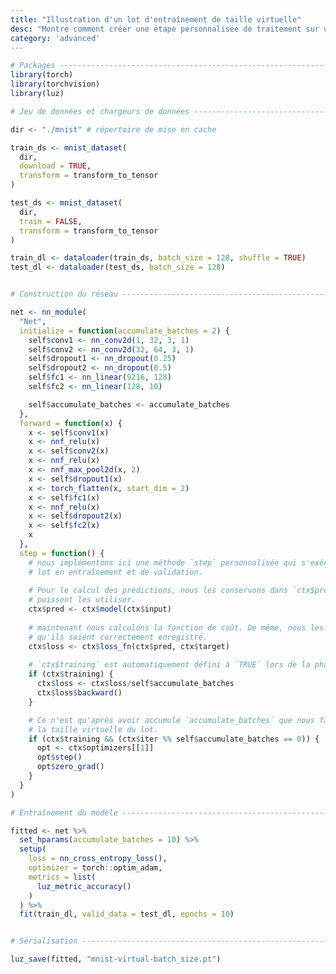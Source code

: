 ```yaml
---
title: "Illustration d'un lot d'entraînement de taille virtuelle"
desc: "Montre comment créer une étape personnalisée de traitement sur un lot virtuel au cours de l'entraînement"
category: 'advanced'
---
```


```r
# Packages ----------------------------------------------------------------
library(torch)
library(torchvision)
library(luz)

# Jeu de données et chargeurs de données ----------------------------------------------------

dir <- "./mnist" # répertoire de mise en cache

train_ds <- mnist_dataset(
  dir,
  download = TRUE,
  transform = transform_to_tensor
)

test_ds <- mnist_dataset(
  dir,
  train = FALSE,
  transform = transform_to_tensor
)

train_dl <- dataloader(train_ds, batch_size = 128, shuffle = TRUE)
test_dl <- dataloader(test_ds, batch_size = 128)


# Construction du réseau ---------------------------------------------------

net <- nn_module(
  "Net",
  initialize = function(accumulate_batches = 2) {
    self$conv1 <- nn_conv2d(1, 32, 3, 1)
    self$conv2 <- nn_conv2d(32, 64, 3, 1)
    self$dropout1 <- nn_dropout(0.25)
    self$dropout2 <- nn_dropout(0.5)
    self$fc1 <- nn_linear(9216, 128)
    self$fc2 <- nn_linear(128, 10)

    self$accumulate_batches <- accumulate_batches
  },
  forward = function(x) {
    x <- self$conv1(x)
    x <- nnf_relu(x)
    x <- self$conv2(x)
    x <- nnf_relu(x)
    x <- nnf_max_pool2d(x, 2)
    x <- self$dropout1(x)
    x <- torch_flatten(x, start_dim = 2)
    x <- self$fc1(x)
    x <- nnf_relu(x)
    x <- self$dropout2(x)
    x <- self$fc2(x)
    x
  },
  step = function() {
    # nous implémentons ici une méthode `step` personnalisée qui s'exécute pour chaque 
    # lot en entraînement et de validation.
    
    # Pour le calcul des prédictions, nous les conservons dans `ctx$pred` afin que d'autres parties de luz
    # puissent les utiliser.
    ctx$pred <- ctx$model(ctx$input) 
    
    # maintenant nous calculons la fonction de coût. De même, nous les sauvegarderons dans `ctx$loss` afin, par exemple,
    # qu'ils soient correctement enregistré.
    ctx$loss <- ctx$loss_fn(ctx$pred, ctx$target)
    
    # `ctx$training` est automatiquement défini à `TRUE` lors de la phase d'entraînement
    if (ctx$training) {
      ctx$loss <- ctx$loss/self$accumulate_batches
      ctx$loss$backward()
    }

    # Ce n'est qu'après avoir accumulé `accumulate_batches` que nous faisons un `step` de l'optimiseur, donc nous utilisons 
    # la taille virtuelle du lot.
    if (ctx$training && (ctx$iter %% self$accumulate_batches == 0)) {
      opt <- ctx$optimizers[[1]]
      opt$step()
      opt$zero_grad()
    }
  }
)

# Entraînement du modèle -------------------------------------------------------------------

fitted <- net %>%
  set_hparams(accumulate_batches = 10) %>%
  setup(
    loss = nn_cross_entropy_loss(),
    optimizer = torch::optim_adam,
    metrics = list(
      luz_metric_accuracy()
    )
  ) %>%
  fit(train_dl, valid_data = test_dl, epochs = 10)


# Sérialisation -----------------------------------------------------------

luz_save(fitted, "mnist-virtual-batch_size.pt")
```

